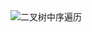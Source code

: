 
<Flex justify="center">
  <Image
    src="https://cdn.jsdelivr.net/gh/heliannuuthus/heliannuuthus.github.io@assets/static/img/2024-10-29/二叉树中序遍历.drawio-2024-10-29-21-44-24.png"
    preview={{
      mask: false,
    }}
    alt="二叉树中序遍历"
  />
</Flex>

```java file=../../_codes/tree-traversal/InOrderTraversal.java title="/src/com/github/heliannuuthus/InOrderTraversal.java" showLineNumbers
```
